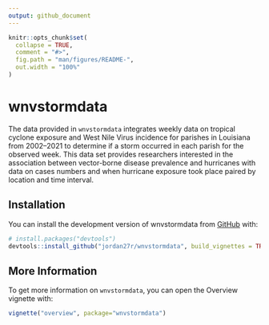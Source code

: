 ```yaml
---
output: github_document
---
```


<!-- README.md is generated from README.Rmd. Please edit that file -->

```r
knitr::opts_chunk$set(
  collapse = TRUE,
  comment = "#>",
  fig.path = "man/figures/README-",
  out.width = "100%"
)
```

# wnvstormdata

<!-- badges: start -->
<!-- badges: end -->

The data provided in `wnvstormdata` integrates weekly data on tropical cyclone exposure and West Nile Virus incidence for parishes in Louisiana from 2002--2021 to determine if a storm occurred in each parish for the observed week. This data set provides researchers interested in the association between vector-borne disease prevalence and hurricanes with data on cases numbers and when hurricane exposure took place paired by location and time interval.

## Installation

You can install the development version of wnvstormdata from [GitHub](https://github.com/) with:

``` r
# install.packages("devtools")
devtools::install_github("jordan27r/wnvstormdata", build_vignettes = TRUE)
```

## More Information

To get more information on `wnvstormdata`, you can open the Overview vignette with:

```r
vignette("overview", package="wnvstormdata")
```


